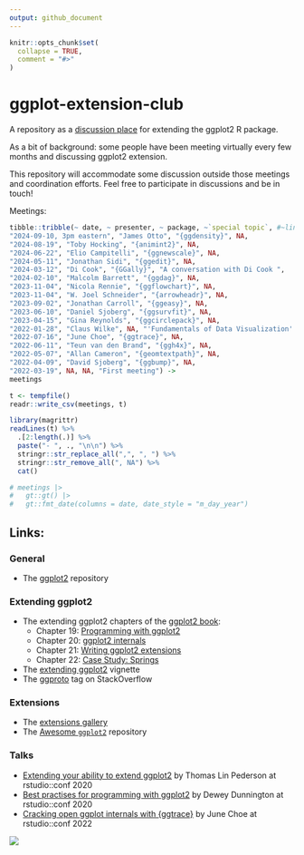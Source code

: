 ```yaml
---
output: github_document
---
```


<!-- README.md is generated from README.Rmd. Please edit that file -->

```r
knitr::opts_chunk$set(
  collapse = TRUE,
  comment = "#>"
)
```

# ggplot-extension-club


A repository as a [discussion place](https://github.com/teunbrand/ggplot-extension-club/discussions) for extending the ggplot2 R package. 

As a bit of background: some people have been meeting virtually every few months and discussing ggplot2 extension. 

This repository will accommodate some discussion outside those meetings and coordination efforts.  Feel free to participate in discussions and be in touch!


Meetings:


```r
tibble::tribble(~ date, ~ presenter, ~ package, ~`special topic`, #~link,
"2024-09-10, 3pm eastern", "James Otto", "{ggdensity}", NA,
"2024-08-19", "Toby Hocking", "{animint2}", NA, 
"2024-06-22", "Elio Campitelli", "{ggnewscale}", NA,
"2024-05-11", "Jonathan Sidi", "{ggedit}", NA,
"2024-03-12", "Di Cook", "{GGally}", "A conversation with Di Cook ",
"2024-02-10", "Malcolm Barrett", "{ggdag}", NA,
"2023-11-04", "Nicola Rennie", "{ggflowchart}", NA,
"2023-11-04", "W. Joel Schneider", "{arrowheadr}", NA,
"2023-09-02", "Jonathan Carroll", "{ggeasy}", NA,
"2023-06-10", "Daniel Sjoberg", "{ggsurvfit}", NA,
"2023-04-15", "Gina Reynolds", "{ggcirclepack}", NA,
"2022-01-28", "Claus Wilke", NA, "'Fundamentals of Data Visualization' book project",
"2022-07-16", "June Choe", "{ggtrace}", NA,
"2022-06-11", "Teun van den Brand", "{ggh4x}", NA,
"2022-05-07", "Allan Cameron", "{geomtextpath}", NA,
"2022-04-09", "David Sjoberg", "{ggbump}", NA,
"2022-03-19", NA, NA, "First meeting") ->
meetings

t <- tempfile()
readr::write_csv(meetings, t)

library(magrittr)
readLines(t) %>% 
  .[2:length(.)] %>% 
  paste("- ", ., "\n\n") %>% 
  stringr::str_replace_all(",", ", ") %>% 
  stringr::str_remove_all(", NA") %>% 
  cat()

# meetings |>
#   gt::gt() |>
#   gt::fmt_date(columns = date, date_style = "m_day_year")
```



## Links:

### General

* The [ggplot2](https://github.com/tidyverse/ggplot2) repository

### Extending ggplot2

* The extending ggplot2 chapters of the [ggplot2 book](https://ggplot2-book.org/):
  * Chapter 19: [Programming with ggplot2](https://ggplot2-book.org/programming.html)
  * Chapter 20: [ggplot2 internals](https://ggplot2-book.org/internals.html)
  * Chapter 21: [Writing ggplot2 extensions](https://ggplot2-book.org/extensions.html)
  * Chapter 22: [Case Study: Springs](https://ggplot2-book.org/spring1.html)
* The [extending ggplot2](https://ggplot2.tidyverse.org/articles/extending-ggplot2.html) vignette
* The [ggproto](https://stackoverflow.com/questions/tagged/ggproto) tag on StackOverflow

### Extensions

* The [extensions gallery](https://exts.ggplot2.tidyverse.org/gallery/)
* The [Awesome `ggplot2`](https://github.com/erikgahner/awesome-ggplot2) repository

### Talks

* [Extending your ability to extend ggplot2](https://www.rstudio.com/resources/rstudioconf-2020/extending-your-ability-to-extend-ggplot2/) by Thomas Lin Pederson at rstudio::conf 2020
* [Best practises for programming with ggplot2](https://www.rstudio.com/resources/rstudioconf-2020/best-practices-for-programming-with-ggplot2/) by Dewey Dunnington at rstudio::conf 2020
* [Cracking open ggplot internals with {ggtrace}](https://www.rstudio.com/resources/rstudioconf-2020/best-practices-for-programming-with-ggplot2/) by June Choe at rstudio::conf 2022

![](https://github.com/teunbrand/ggplot-extension-club/blob/main/ggextenders-hex_files/figure-html/unnamed-chunk-1-1.png?raw=true)

